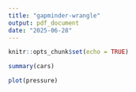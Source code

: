```yaml
---
title: "gapminder-wrangle"
output: pdf_document
date: "2025-06-28"
---
```


```r
knitr::opts_chunk$set(echo = TRUE)
```


```r
summary(cars)
```


```r
plot(pressure)
```
